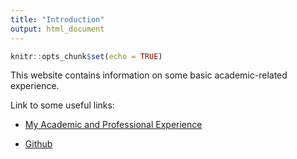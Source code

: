 ```yaml
---
title: "Introduction"
output: html_document
---
```


```r
knitr::opts_chunk$set(echo = TRUE)
```

This website contains information on some basic academic-related experience.


Link to some useful links:

* [My Academic and Professional Experience](resume.html)

* [Github](https://github.com/yilei-y)
